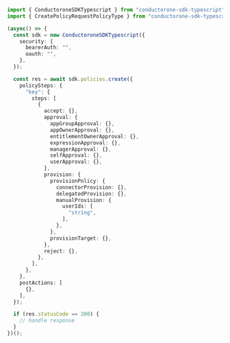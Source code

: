 ```typescript Create.ts
import { ConductoroneSDKTypescript } from "conductorone-sdk-typescript";
import { CreatePolicyRequestPolicyType } from "conductorone-sdk-typescript/dist/sdk/models/shared";

(async() => {
  const sdk = new ConductoroneSDKTypescript({
    security: {
      bearerAuth: "",
      oauth: "",
    },
  });

  const res = await sdk.policies.create({
    policySteps: {
      "key": {
        steps: [
          {
            accept: {},
            approval: {
              appGroupApproval: {},
              appOwnerApproval: {},
              entitlementOwnerApproval: {},
              expressionApproval: {},
              managerApproval: {},
              selfApproval: {},
              userApproval: {},
            },
            provision: {
              provisionPolicy: {
                connectorProvision: {},
                delegatedProvision: {},
                manualProvision: {
                  userIds: [
                    "string",
                  ],
                },
              },
              provisionTarget: {},
            },
            reject: {},
          },
        ],
      },
    },
    postActions: [
      {},
    ],
  });

  if (res.statusCode == 200) {
    // handle response
  }
})();
```
